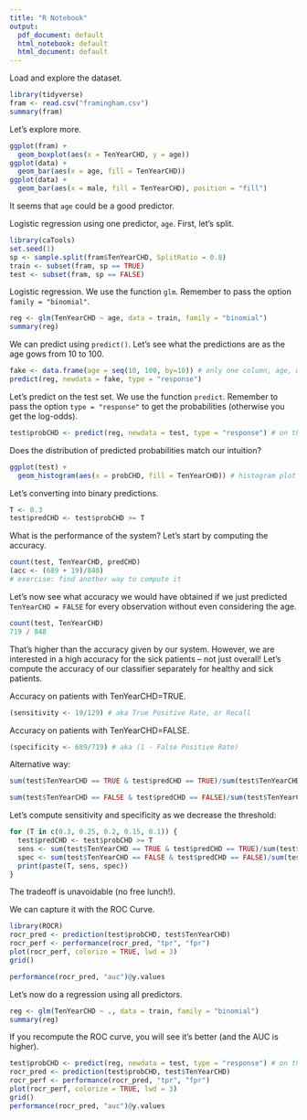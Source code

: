 ```yaml
---
title: "R Notebook"
output:
  pdf_document: default
  html_notebook: default
  html_document: default
---
```


Load and explore the dataset.
```r
library(tidyverse)
fram <- read.csv("framingham.csv")
summary(fram)
```

Let's explore more.
```r
ggplot(fram) +
  geom_boxplot(aes(x = TenYearCHD, y = age))
ggplot(data) +
  geom_bar(aes(x = age, fill = TenYearCHD))
ggplot(data) +
  geom_bar(aes(x = male, fill = TenYearCHD), position = "fill")
```

It seems that `age` could be a good predictor.

Logistic regression using one predictor, `age`. First, let's split.
```r
library(caTools)
set.seed(1)
sp <- sample.split(fram$TenYearCHD, SplitRatio = 0.8)
train <- subset(fram, sp == TRUE)
test <- subset(fram, sp == FALSE)
```

Logistic regression. We use the function `glm`. Remember to pass the option `family = "binomial"`.
```r
reg <- glm(TenYearCHD ~ age, data = train, family = "binomial")
summary(reg)
```

We can predict using `predict()`.
Let's see what the predictions are as the age gows from 10 to 100.
```r
fake <- data.frame(age = seq(10, 100, by=10)) # only one column, age, with values 10, 20, ..., 100
predict(reg, newdata = fake, type = "response")
```

Let's predict on the test set.
We use the function `predict`.
Remember to pass the option `type = "response"` to get the probabilities (otherwise you get the log-odds).
```r
test$probCHD <- predict(reg, newdata = test, type = "response") # on the test set
```

Does the distribution of predicted probabilities match our intuition?
```r
ggplot(test) +
  geom_histogram(aes(x = probCHD, fill = TenYearCHD)) # histogram plot of the predicted probability
```

Let's converting into binary predictions.
```r
T <- 0.3
test$predCHD <- test$probCHD >= T
```

What is the performance of the system? Let's start by computing the accuracy.
```r
count(test, TenYearCHD, predCHD)
(acc <- (689 + 19)/848)
# exercise: find another way to compute it 
```

Let's now see what accuracy we would have obtained if we just predicted `TenYearCHD = FALSE` for every observation without even considering the age.
```r
count(test, TenYearCHD)
719 / 848
```

That's higher than the accuracy given by our system.
However, we are interested in a high accuracy for the sick patients -- not just overall!
Let's compute the accuracy of our classifier separately for healthy and sick patients.

Accuracy on patients with TenYearCHD=TRUE.
```r
(sensitivity <- 19/129) # aka True Positive Rate, or Recall
```
Accuracy on patients with TenYearCHD=FALSE.
```r
(specificity <- 689/719) # aka (1 - False Positive Rate)
```

Alternative way:
```r
sum(test$TenYearCHD == TRUE & test$predCHD == TRUE)/sum(test$TenYearCHD == TRUE)
```

```r
sum(test$TenYearCHD == FALSE & test$predCHD == FALSE)/sum(test$TenYearCHD == FALSE)
```

Let's compute sensitivity and specificity as we decrease the threshold:
```r
for (T in c(0.3, 0.25, 0.2, 0.15, 0.1)) {
  test$predCHD <- test$probCHD >= T
  sens <- sum(test$TenYearCHD == TRUE & test$predCHD == TRUE)/sum(test$TenYearCHD == TRUE)
  spec <- sum(test$TenYearCHD == FALSE & test$predCHD == FALSE)/sum(test$TenYearCHD == FALSE)
  print(paste(T, sens, spec))
}
```

The tradeoff is unavoidable (no free lunch!).

We can capture it with the ROC Curve.
```r
library(ROCR)
rocr_pred <- prediction(test$probCHD, test$TenYearCHD)
rocr_perf <- performance(rocr_pred, "tpr", "fpr")
plot(rocr_perf, colorize = TRUE, lwd = 3)
grid()
```

```r
performance(rocr_pred, "auc")@y.values
```

Let's now do a regression using all predictors.
```r
reg <- glm(TenYearCHD ~ ., data = train, family = "binomial")
summary(reg)
```

If you recompute the ROC curve, you will see it's better (and the AUC is higher).

```r
test$probCHD <- predict(reg, newdata = test, type = "response") # on the test set
rocr_pred <- prediction(test$probCHD, test$TenYearCHD)
rocr_perf <- performance(rocr_pred, "tpr", "fpr")
plot(rocr_perf, colorize = TRUE, lwd = 3)
grid()
performance(rocr_pred, "auc")@y.values
```

